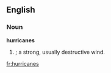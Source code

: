 ==English==

===Noun===
'''hurricanes'''

# {{plural of|[[hurricane]]}}; a strong, usually destructive wind.

[[fr:hurricanes]]